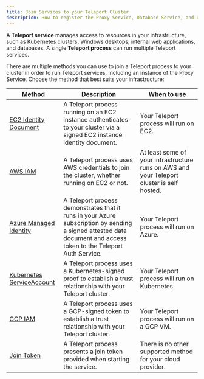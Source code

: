 ```yaml
---
title: Join Services to your Teleport Cluster
description: How to register the Proxy Service, Database Service, and other Teleport services with your cluster.
---
```


A **Teleport service** manages access to resources in your infrastructure, such
as Kubernetes clusters, Windows desktops, internal web applications, and
databases. A single **Teleport process** can run multiple Teleport services.

There are multiple methods you can use to join a Teleport process to your
cluster in order to run Teleport services, including an instance of the Proxy
Service. Choose the method that best suits your infrastructure:

|Method|Description|When to use|
|------|-----------|-----------|
|[EC2 Identity Document](./join-services-to-your-cluster/aws-ec2.mdx)|A Teleport process running on an EC2 instance authenticates to your cluster via a signed EC2 instance identity document.|Your Teleport process will run on EC2.|
|[AWS IAM](./join-services-to-your-cluster/aws-iam.mdx)|A Teleport process uses AWS credentials to join the cluster, whether running on EC2 or not.|At least some of your infrastructure runs on AWS and your Teleport cluster is self hosted.|
|[Azure Managed Identity](./join-services-to-your-cluster/azure.mdx)|A Teleport process demonstrates that it runs in your Azure subscription by sending a signed attested data document and access token to the Teleport Auth Service.|Your Teleport process will run on Azure.|
|[Kubernetes ServiceAccount](./join-services-to-your-cluster/kubernetes.mdx)|A Teleport process uses a Kubernetes-signed proof to establish a trust relationship with your Teleport cluster.|Your Teleport process will run on Kubernetes.|
|[GCP IAM](./join-services-to-your-cluster/gcp.mdx)|A Teleport process uses a GCP-signed token to establish a trust relationship with your Teleport cluster.|Your Teleport process will run on a GCP VM.|
|[Join Token](./join-services-to-your-cluster/join-token.mdx)|A Teleport process presents a join token provided when starting the service.|There is no other supported method for your cloud provider.|

